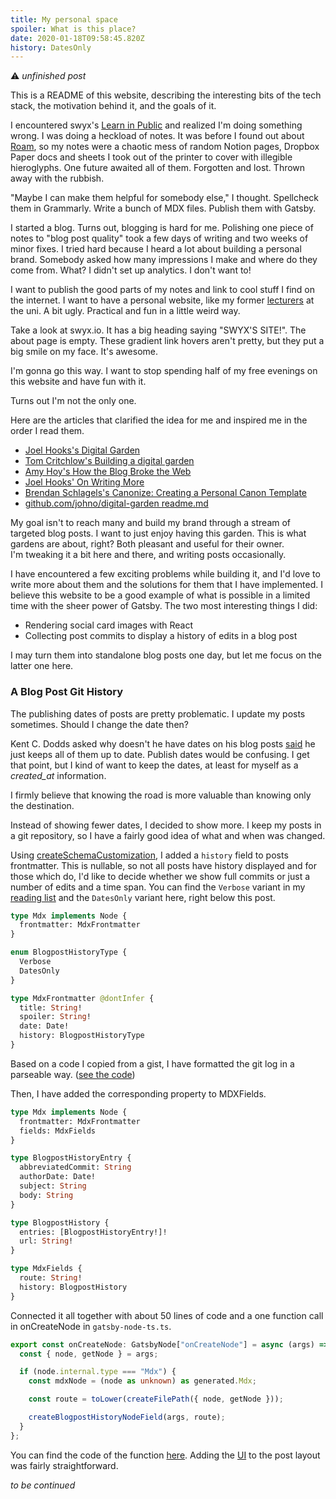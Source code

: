 ```yaml
---
title: My personal space
spoiler: What is this place?
date: 2020-01-18T09:58:45.820Z
history: DatesOnly
---
```


⚠ _unfinished post_

This is a README of this website, describing the interesting bits of the
tech stack, the motivation behind it, and the goals of it.

I encountered swyx's
[Learn in Public](https://www.swyx.io/writing/learn-in-public/) and realized
I'm doing something wrong. I was doing a heckload of notes. It was before I
found out about [Roam](https://roamresearch.com/), so my notes were a
chaotic mess of random Notion pages, Dropbox Paper docs and sheets I took
out of the printer to cover with illegible hieroglyphs. One future awaited
all of them. Forgotten and lost. Thrown away with the rubbish.

"Maybe I can make them helpful for somebody else," I thought. Spellcheck
them in Grammarly. Write a bunch of MDX files. Publish them with Gatsby.

I started a blog. Turns out, blogging is hard for me. Polishing one piece of
notes to "blog post quality" took a few days of writing and two weeks of
minor fixes. I tried hard because I heard a lot about building a personal
brand. Somebody asked how many impressions I make and where do they come
from. What? I didn't set up analytics. I don't want to!

I want to publish the good parts of my notes and link to cool stuff I find
on the internet. I want to have a personal website, like my former
[lecturers] at the uni. A bit ugly. Practical and fun in a little weird way.

[lecturers]: http://www.ii.uni.wroc.pl/~wzychla/

Take a look at swyx.io. It has a big heading saying "SWYX'S SITE!". The
about page is empty. These gradient link hovers aren't pretty, but they put
a big smile on my face. It's awesome.

I'm gonna go this way. I want to stop spending half of my free evenings on
this website and have fun with it.

Turns out I'm not the only one.

Here are the articles that clarified the idea for me and inspired me in the
order I read them.

- [Joel Hooks's Digital Garden](https://joelhooks.com/digital-garden)
- [Tom Critchlow's Building a digital garden](https://tomcritchlow.com/2019/02/17/building-digital-garden/)
- [Amy Hoy's How the Blog Broke the Web](https://stackingthebricks.com/how-blogs-broke-the-web/)
- [Joel Hooks' On Writing More](https://joelhooks.com/on-writing-more)
- [Brendan Schlagels's Canonize: Creating a Personal Canon Template](https://www.brendanschlagel.com/2017/11/05/canonize-creating-personal-canon-template/)
- [github.com/johno/digital-garden readme.md](https://github.com/johno/digital-garden/blob/afe6e622fac33b33225b27071f627eb9475a6ed3/readme.md)

My goal isn't to reach many and build my brand through a stream of targeted
blog posts. I want to just enjoy having this garden. This is what gardens
are about, right? Both pleasant and useful for their owner.
I'm&nbsp;tweaking it a bit here and there, and writing posts occasionally.

I have encountered a few exciting problems while building it, and I'd love
to write more about them and the solutions for them that I have implemented.
I believe this website to be a good example of what is possible in a limited
time with the sheer power of Gatsby. The two most interesting things I did:

- Rendering social card images with React
- Collecting post commits to display a history of edits in a blog post

I may turn them into standalone blog posts one day, but let me focus on the
latter one here.

### A Blog Post Git History

The publishing dates of posts are pretty problematic. I update my posts
sometimes. Should I change the date then?

Kent C. Dodds asked why doesn't he have dates on his blog posts [said] he
just keeps all of them up to date. Publish dates would be confusing. I get
that point, but I kind of want to keep the dates, at least for myself as a
_created_at_ information.

[said]: https://twitter.com/kentcdodds/status/1205885556091015168

I firmly believe that knowing the road is more valuable than knowing only
the destination.

Instead of showing fewer dates, I decided to show more. I keep my posts in a
git repository, so I have a fairly good idea of what and when was changed.

Using [createSchemaCustomization], I added a `history` field to posts
frontmatter. This is nullable, so not all posts have history displayed and
for those which do, I'd like to decide whether we show full commits or just
a number of edits and a time span. You can find the `Verbose` variant in my
[reading list](/reading) and the `DatesOnly` variant here, right below this
post.

[createschemacustomization]:
  https://www.gatsbyjs.org/docs/schema-customization/

```graphql
type Mdx implements Node {
  frontmatter: MdxFrontmatter
}

enum BlogpostHistoryType {
  Verbose
  DatesOnly
}

type MdxFrontmatter @dontInfer {
  title: String!
  spoiler: String!
  date: Date!
  history: BlogpostHistoryType
}
```

Based on a code I copied from a gist, I have formatted the git log in a
parseable way. ([see the code])

[see the code]:
  https://github.com/hasparus/homepage/blob/dcb621790da3e062d006d0c21a2c428ac99392fb/scripts/getGitLogJsonForFile.ts

Then, I have added the corresponding property to MDXFields.

```graphql
type Mdx implements Node {
  frontmatter: MdxFrontmatter
  fields: MdxFields
}

type BlogpostHistoryEntry {
  abbreviatedCommit: String
  authorDate: Date!
  subject: String
  body: String
}

type BlogpostHistory {
  entries: [BlogpostHistoryEntry!]!
  url: String!
}

type MdxFields {
  route: String!
  history: BlogpostHistory
}
```

Connected it all together with about 50 lines of code and a one function
call in onCreateNode in `gatsby-node-ts.ts`.

```ts
export const onCreateNode: GatsbyNode["onCreateNode"] = async (args) => {
  const { node, getNode } = args;

  if (node.internal.type === "Mdx") {
    const mdxNode = (node as unknown) as generated.Mdx;

    const route = toLower(createFilePath({ node, getNode }));

    createBlogpostHistoryNodeField(args, route);
  }
};
```

You can find the code of the function
[here](https://github.com/hasparus/homepage/blob/4f4025aaabf8053dde3155c571f80594f9c96799/gatsby-node-ts.ts#L233-L287).
Adding the [UI] to the post layout was fairly straightforward.

[ui]:
  https://github.com/hasparus/homepage/blob/7e04cd4775078e8177213ea26a53071364c213d2/src/layouts/PostLayout.tsx#L123-L166

_to be continued_
